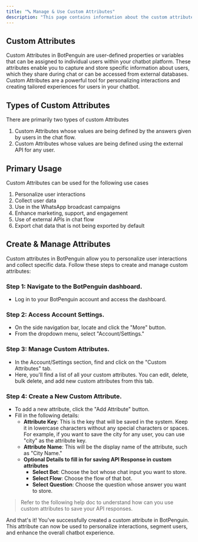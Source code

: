 ```yaml
---
title: "🔤 Manage & Use Custom Attributes"
description: "This page contains information about the custom attributes and how you can use them in BotPenguin"
---
```


## **Custom Attributes**

Custom Attributes in BotPenguin are user-defined properties or variables that can be assigned to individual users within your chatbot platform. These attributes enable you to capture and store specific information about users, which they share during chat or can be accessed from external databases. Custom Attributes are a powerful tool for personalizing interactions and creating tailored experiences for users in your chatbot.

## **Types of Custom Attributes**

There are primarily two types of custom Attributes

1. Custom Attributes whose values are being defined by the answers given by users in the chat flow.
2. Custom Attributes whose values are being defined using the external API for any user.

## **Primary Usage**

Custom Attributes can be used for the following use cases

1. Personalize user interactions
2. Collect user data
3. Use in the WhatsApp broadcast campaigns
4. Enhance marketing, support, and engagement
5. Use of external APIs in chat flow
6. Export chat data that is not being exported by default

## **Create & Manage Attributes**

Custom attributes in BotPenguin allow you to personalize user interactions and collect specific data. Follow these steps to create and manage custom attributes:

### **Step 1: Navigate to the BotPenguin dashboard.**

- Log in to your BotPenguin account and access the dashboard.

### **Step 2: Access Account Settings.**

- On the side navigation bar, locate and click the "More" button.
- From the dropdown menu, select "Account/Settings."

### **Step 3: Manage Custom Attributes.**

- In the Account/Settings section, find and click on the "Custom Attributes" tab.
- Here, you'll find a list of all your custom attributes. You can edit, delete, bulk delete, and add new custom attributes from this tab.

### **Step 4: Create a New Custom Attribute.**

- To add a new attribute, click the "Add Attribute" button.
- Fill in the following details:
  - **Attribute Key**: This is the key that will be saved in the system. Keep it in lowercase characters without any special characters or spaces. For example, if you want to save the city for any user, you can use "city" as the attribute key.
  - **Attribute Name**: This will be the display name of the attribute, such as "City Name."
  - **Optional Details to fill in for saving API Response in custom attributes**
    - **Select Bot**: Choose the bot whose chat input you want to store.
    - **Select Flow**: Choose the flow of that bot.
    - **Select Question**: Choose the question whose answer you want to store.

> Refer to the following help doc to understand how can you use custom attributes to save your API responses.

And that's it\! You've successfully created a custom attribute in BotPenguin. This attribute can now be used to personalize interactions, segment users, and enhance the overall chatbot experience.